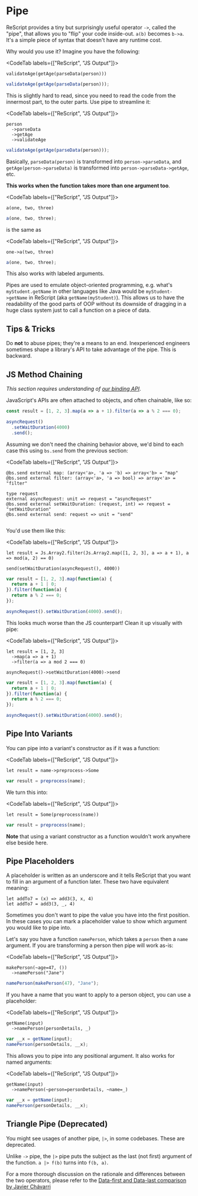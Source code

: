 # Pipe

ReScript provides a tiny but surprisingly useful operator `->`, called the "pipe", that allows you to "flip" your code inside-out. `a(b)` becomes `b->a`. It's a simple piece of syntax that doesn't have any runtime cost.

Why would you use it? Imagine you have the following:

<CodeTab labels={["ReScript", "JS Output"]}>

```res
validateAge(getAge(parseData(person)))
```
```js
validateAge(getAge(parseData(person)));
```

</CodeTab>

This is slightly hard to read, since you need to read the code from the innermost part, to the outer parts. Use pipe to streamline it:

<CodeTab labels={["ReScript", "JS Output"]}>

```res
person
  ->parseData
  ->getAge
  ->validateAge
```
```js
validateAge(getAge(parseData(person)));
```

</CodeTab>

Basically, `parseData(person)` is transformed into `person->parseData`, and `getAge(person->parseData)` is transformed into `person->parseData->getAge`, etc.

**This works when the function takes more than one argument too**.

<CodeTab labels={["ReScript", "JS Output"]}>

```res
a(one, two, three)
```
```js
a(one, two, three);
```

</CodeTab>

is the same as

<CodeTab labels={["ReScript", "JS Output"]}>

```res
one->a(two, three)
```
```js
a(one, two, three);
```

</CodeTab>

This also works with labeled arguments.

Pipes are used to emulate object-oriented programming, e.g. what's `myStudent.getName` in other languages like Java would be `myStudent->getName` in ReScript (aka `getName(myStudent)`). This allows us to have the readability of the good parts of OOP without its downside of dragging in a huge class system just to call a function on a piece of data.

## Tips & Tricks

Do **not** to abuse pipes; they're a means to an end. Inexperienced engineers sometimes shape a library's API to take advantage of the pipe. This is backward.

## JS Method Chaining

_This section requires understanding of [our binding API](bind-to-js-function.md#object-method)_.

JavaScript's APIs are often attached to objects, and often chainable, like so:

```js
const result = [1, 2, 3].map(a => a + 1).filter(a => a % 2 === 0);

asyncRequest()
  .setWaitDuration(4000)
  .send();
```

Assuming we don't need the chaining behavior above, we'd bind to each case this using `bs.send` from the previous section:

<CodeTab labels={["ReScript", "JS Output"]}>

```res
@bs.send external map: (array<'a>, 'a => 'b) => array<'b> = "map"
@bs.send external filter: (array<'a>, 'a => bool) => array<'a> = "filter"

type request
external asyncRequest: unit => request = "asyncRequest"
@bs.send external setWaitDuration: (request, int) => request = "setWaitDuration"
@bs.send external send: request => unit = "send"
```
```js
```

</CodeTab>

You'd use them like this:

<CodeTab labels={["ReScript", "JS Output"]}>

```res
let result = Js.Array2.filter(Js.Array2.map([1, 2, 3], a => a + 1), a => mod(a, 2) == 0)

send(setWaitDuration(asyncRequest(), 4000))
```
```js
var result = [1, 2, 3].map(function(a) {
  return a + 1 | 0;
}).filter(function(a) {
  return a % 2 === 0;
});

asyncRequest().setWaitDuration(4000).send();
```

</CodeTab>

This looks much worse than the JS counterpart! Clean it up visually with pipe:

<CodeTab labels={["ReScript", "JS Output"]}>

```res
let result = [1, 2, 3]
  ->map(a => a + 1)
  ->filter(a => a mod 2 === 0)

asyncRequest()->setWaitDuration(4000)->send
```
```js
var result = [1, 2, 3].map(function(a) {
  return a + 1 | 0;
}).filter(function(a) {
  return a % 2 === 0;
});

asyncRequest().setWaitDuration(4000).send();
```

</CodeTab>

## Pipe Into Variants

You can pipe into a variant's constructor as if it was a function:

<CodeTab labels={["ReScript", "JS Output"]}>

```res
let result = name->preprocess->Some
```
```js
var result = preprocess(name);
```

</CodeTab>

We turn this into:

<CodeTab labels={["ReScript", "JS Output"]}>

```res
let result = Some(preprocess(name))
```
```js
var result = preprocess(name);
```

</CodeTab>

**Note** that using a variant constructor as a function wouldn't work anywhere else beside here.

## Pipe Placeholders

A placeholder is written as an underscore and it tells ReScript that you want to fill in an argument of a function later. These two have equivalent meaning:

```res
let addTo7 = (x) => add3(3, x, 4)
let addTo7 = add3(3, _, 4)
```

Sometimes you don't want to pipe the value you have into the first position. In these cases you can mark a placeholder value to show which argument you would like to pipe into.

Let's say you have a function `namePerson`, which takes a `person` then a `name` argument. If you are transforming a person then pipe will work as-is:

<CodeTab labels={["ReScript", "JS Output"]}>

```res
makePerson(~age=47, ())
  ->namePerson("Jane")
```
```js
namePerson(makePerson(47), "Jane");
```

</CodeTab>

If you have a name that you want to apply to a person object, you can use a placeholder:

<CodeTab labels={["ReScript", "JS Output"]}>

```res
getName(input)
  ->namePerson(personDetails, _)
```
```js
var __x = getName(input);
namePerson(personDetails, __x);
```

</CodeTab>

This allows you to pipe into any positional argument. It also works for named arguments:

<CodeTab labels={["ReScript", "JS Output"]}>

```res
getName(input)
  ->namePerson(~person=personDetails, ~name=_)
```
```js
var __x = getName(input);
namePerson(personDetails, __x);
```

</CodeTab>

## Triangle Pipe (Deprecated)

You might see usages of another pipe, `|>`, in some codebases. These are deprecated.

Unlike `->` pipe, the `|>` pipe puts the subject as the last (not first) argument of the function. `a |> f(b)` turns into `f(b, a)`.

For a more thorough discussion on the rationale and differences between the two operators, please refer to the [Data-first and Data-last comparison by Javier Chávarri](https://www.javierchavarri.com/data-first-and-data-last-a-comparison/)
